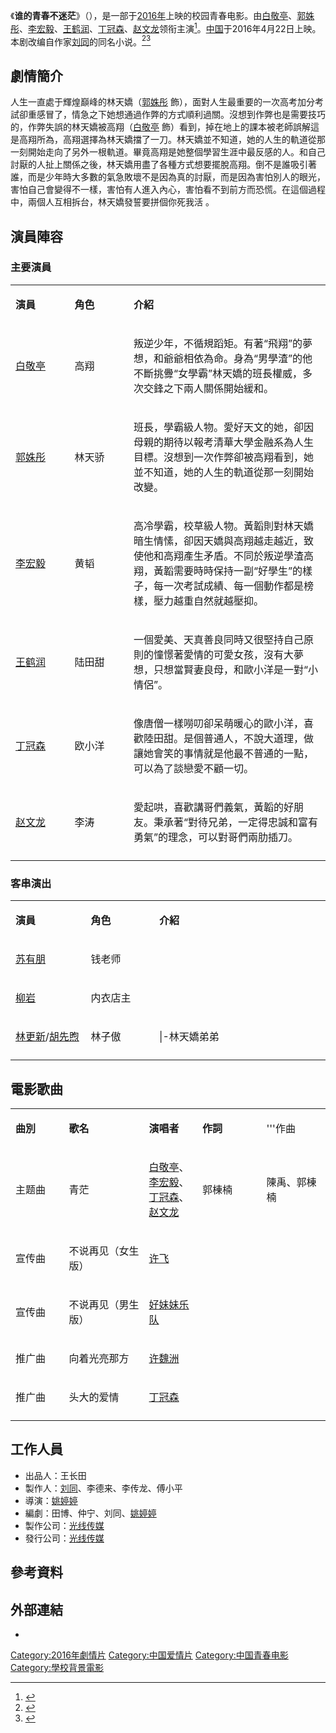 {{Infobox Film
| color          = #92d6b1
| name           =谁的青春不迷茫
| original_name  = Yesterday Once More
| image          = Yesterday Once More(Film).jpg
| image_size     =
| caption        = 電影官方海報
| based_on       = 
| 監製           = 
| 製作人         =[[刘同_(作家)|刘同]]、李德来、李传龙、傅小平
| 導演           =[[姚婷婷_(導演)|姚婷婷]]
| 編劇           =田博、仲宁、刘同、[[姚婷婷_(導演)|姚婷婷]]
| 主演           =[[白敬亭|白敬亭]]、[[郭姝彤|郭姝彤]]、[[李宏毅|李宏毅]]、<br />[[王鹤润|王鹤润]]、[[丁冠森|丁冠森]]、[[赵文龙|赵文龙]]
| 製片商         = [[光线传媒|光线传媒]]
| 發行商         = [[光线传媒|光线传媒]]
| 產地           = {{中國大陸電影產地}}
| 上映日期       = {{film date|2016|04|22|中國}}
| 語言           = [[汉语普通话|汉语普通话]]
}}
《'''谁的青春不迷茫'''》（{{lang-en|''Yesterday Once More''}}），是一部于[[2016年电影列表|2016年]]上映的校园青春电影。由[[白敬亭|白敬亭]]、[[郭姝彤|郭姝彤]]、[[李宏毅|李宏毅]]、[[王鹤润|王鹤润]]、[[丁冠森|丁冠森]]、[[赵文龙|赵文龙]]领衔主演<ref>{{Cite web|title=白敬亭主演 《誰的青春不迷茫》票房破億好評不斷|url=https://www.sohu.com/a/71525973_120000|date=2016-04-25 |work=搜狐 |archive-date=2021-08-13|archive-url=https://archive.ph/LP9w8|dead-url=no }}</ref>。[[中国|中国]]于2016年4月22日上映。本剧改编自作家[[刘同_(作家)|刘同]]的同名小说。<ref>{{Cite web |url=http://news.sina.com.cn/o/2016-05-12/doc-ifxsephn2271561.shtml |title=《谁的青春不迷茫》作者刘同携主创现身福州金逸 |accessdate=2016-05-18 |archive-date=2016-06-11 |archive-url=https://web.archive.org/web/20160611032654/http://news.sina.com.cn/o/2016-05-12/doc-ifxsephn2271561.shtml |dead-url=no }}</ref><ref>{{Cite web|title=《誰的青春不迷茫》路演 導演姚婷婷追求真實|url=https://ent.qq.com/a/20160411/061444.htm|date=2016-04-11|work=騰訊娛樂|archive-date=2021-08-13|archive-url=https://archive.ph/Sh8k7|dead-url=no }}</ref>

== 劇情簡介 ==
人生一直處于輝煌巔峰的林天嬌（[[郭姝彤|郭姝彤]] 飾），面對人生最重要的一次高考加分考試卻重感冒了，情急之下她想通過作弊的方式順利過關。沒想到作弊也是需要技巧的，作弊失誤的林天嬌被高翔（[[白敬亭|白敬亭]] 飾）看到，掉在地上的課本被老師誤解這是高翔所為，高翔選擇為林天嬌擋了一刀。林天嬌並不知道，她的人生的軌道從那一刻開始走向了另外一根軌道。畢竟高翔是她整個學習生涯中最反感的人。和自己討厭的人扯上關係之後，林天嬌用盡了各種方式想要擺脫高翔。倒不是誰吸引著誰，而是少年時大多數的氣急敗壞不是因為真的討厭，而是因為害怕別人的眼光，害怕自己會變得不一樣，害怕有人進入內心，害怕看不到前方而恐慌。在這個過程中，兩個人互相拆台，林天嬌發誓要拼個你死我活 。

== 演員陣容 ==
=== 主要演員 ===
{|class="wikitable" width="60%"
|- style="background:#4e916d; color:white" align=center
|style="width:15%"|'''演員'''||style="width:15%"|'''角色'''||style="width:50%"|'''介紹'''
|-
| [[白敬亭|白敬亭]]
| 高翔
| 叛逆少年，不循規蹈矩。有著“飛翔”的夢想，和爺爺相依為命。身為“男學渣”的他不斷挑釁“女學霸”林天嬌的班長權威，多次交鋒之下兩人關係開始緩和。
|-
| [[郭姝彤|郭姝彤]]
| 林天骄
| 班長，學霸級人物。愛好天文的她，卻因母親的期待以報考清華大學金融系為人生目標。沒想到一次作弊卻被高翔看到，她並不知道，她的人生的軌道從那一刻開始改變。
|-
| [[李宏毅|李宏毅]]
| 黄韬
| 高冷學霸，校草級人物。黃韜則對林天嬌暗生情愫，卻因天嬌與高翔越​​走越近，致使他和高翔產生矛盾。不同於叛逆學渣高翔，黃韜需要時時保持一副“好學生”的樣子，每一次考試成績、每一個動作都是榜樣，壓力越重自然就越壓抑。
|-
| [[王鹤润|王鹤润]]
| 陆田甜
| 一個愛美、天真善良同時又很堅持自己原則的憧憬著愛情的可愛女孩，沒有大夢想，只想當賢妻良母，和歐小洋是一對“小情侶”。
|-
| [[丁冠森|丁冠森]]
| 欧小洋
| 像唐僧一樣嘮叨卻呆萌暖心的歐小洋，喜歡陸田甜。是個普通人，不說大道理，做讓她會笑的事情就是他最不普通的一點，可以為了談戀愛不顧一切。
|-
| [[赵文龙|赵文龙]]
| 李涛
| 愛起哄，喜歡講哥們義氣，黃韜的好朋友。秉承著“對待兄弟，一定得忠誠和富有勇氣”的理念，可以對哥們兩肋插刀。
|-
|}

=== 客串演出 ===
{|class="wikitable" width="60%"
|- style="background:#4e916d; color:white" align=center
|style="width:22%"|'''演員'''||style="width:20%"|'''角色'''||style="width:50%"|'''介紹'''
|-
| [[苏有朋|苏有朋]]
| 钱老师
| 
|-
| [[柳岩|柳岩]]
| 内衣店主
| 
|-
| [[林更新|林更新]]/[[胡先煦|胡先煦]]
| 林子傲
| 
|-林天嬌弟弟
|[[刘敏涛|刘敏涛]]
| 天骄母亲
| 
|-
|}

== 電影歌曲 ==
{|class="wikitable" style="text-align:center;width:80%"
|- style="width:100%; background:#4e916d; color:white"
|style="width:10%"|'''曲別'''||style="width:15%"|'''歌名'''||style="width:10%"|'''演唱者'''||style="width:12%"|'''作詞'''||style="width:12%"|'''作曲
|-
|主题曲|| 青茫 || [[白敬亭|白敬亭]]、[[李宏毅|李宏毅]]、<br />[[丁冠森|丁冠森]]、[[赵文龙|赵文龙]] || 郭棟楠 || 陳禹、郭棟楠 
|-
|宣传曲|| 不说再见（女生版） || [[许飞|许飞]] ||  || 
|-
|宣传曲|| 不说再见（男生版） || [[好妹妹乐队|好妹妹乐队]] ||  || 
|-
|推广曲|| 向着光亮那方 || [[许魏洲|许魏洲]] ||  || 
|-
|推广曲|| 头大的爱情 || [[丁冠森|丁冠森]] ||  || 
|-
|}

== 工作人員 ==
*出品人：王长田
*製作人：[[刘同_(作家)|刘同]]、李德来、李传龙、傅小平
*導演：[[姚婷婷_(導演)|姚婷婷]]
*編劇：田博、仲宁、刘同、[[姚婷婷_(導演)|姚婷婷]]
*製作公司：[[光线传媒|光线传媒]]
*發行公司：[[光线传媒|光线传媒]]
== 參考資料 ==
{{reflist}}
== 外部連結 ==
*{{imdb title|5769516|谁的青春不迷茫}}

{{蘇有朋}}
{{白敬亭}}
[[Category:2016年劇情片|Category:2016年劇情片]]
[[Category:中国爱情片|Category:中国爱情片]]
[[Category:中国青春电影|Category:中国青春电影]]
[[Category:學校背景電影|Category:學校背景電影]]